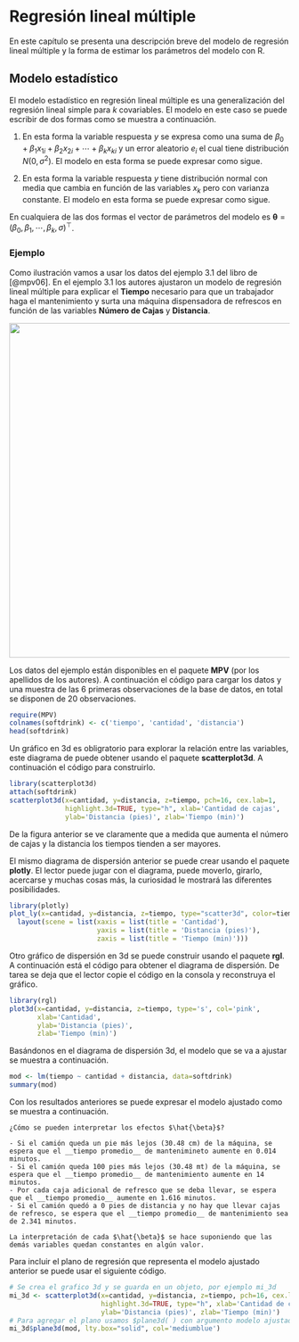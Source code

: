 # Regresión lineal múltiple {#rlm}
En este capítulo se presenta una descripción breve del modelo de regresión lineal múltiple y la forma de estimar los parámetros del modelo con R.

## Modelo estadístico {-}
El modelo estadístico en regresión lineal múltiple es una generalización del regresión lineal simple para $k$ covariables. El modelo en este caso se puede escribir de dos formas como se muestra a continuación.

1. En esta forma la variable respuesta $y$ se expresa como una suma de $\beta_0 + \beta_1 x_{1i} + \beta_2 x_{2i} + \cdots + \beta_k x_{ki}$ y un error aleatorio $e_i$ el cual tiene distribución $N(0, \sigma^2)$. El modelo en esta forma se puede expresar como sigue.

\begin{align} \label{mod1}
y_i &= \beta_0 + \beta_1 x_{1i} + \beta_2 x_{2i} + \cdots + \beta_k x_{ki} + e_i, \\ 
e_i &\sim N(0, \sigma^2)
\end{align}

2. En esta forma la variable respuesta $y$ tiene distribución normal con media que cambia en función de las variables $x_k$ pero con varianza constante. El modelo en esta forma se puede expresar como sigue.

\begin{align} \label{mod2}
y_i &\sim N(\mu_i, \sigma^2), \\ 
\mu_i &= \beta_0 + \beta_1 x_{1i} + \beta_2 x_{2i} + \cdots + \beta_k x_{ki}, \\
\sigma^2 &= \text{constante}
\end{align}

En cualquiera de las dos formas el vector de parámetros del modelo es $\boldsymbol{\theta}=(\beta_0, \beta_1, \cdots, \beta_k, \sigma)^\top$. 

### Ejemplo {-}
Como ilustración vamos a usar los datos del ejemplo 3.1 del libro de [@mpv06]. En el ejemplo 3.1 los autores ajustaron un modelo de regresión lineal múltiple para explicar el __Tiempo__ necesario para que un trabajador haga el mantenimiento y surta una máquina dispensadora de refrescos en función de las variables __Número de Cajas__ y __Distancia__. 

<p align="center">
  <img src="images/ilustracion_refrescos.png" width="600">
</p>

Los datos del ejemplo están disponibles en el paquete **MPV**\index{MPV} (por los apellidos de los autores). A continuación el código para cargar los datos y una muestra de las 6 primeras observaciones de la base de datos, en total se disponen de 20 observaciones.

```r
require(MPV)
colnames(softdrink) <- c('tiempo', 'cantidad', 'distancia')
head(softdrink)
```

Un gráfico en 3d es obligratorio para explorar la relación entre las variables, este diagrama de puede obtener usando el paquete **scatterplot3d**\index{scatterplot3d}. A continuación el código para construirlo.

```r
library(scatterplot3d)
attach(softdrink)
scatterplot3d(x=cantidad, y=distancia, z=tiempo, pch=16, cex.lab=1,
              highlight.3d=TRUE, type="h", xlab='Cantidad de cajas',
              ylab='Distancia (pies)', zlab='Tiempo (min)')
```

De la figura anterior se ve claramente que a medida que aumenta el número de cajas y la distancia los tiempos tienden a ser mayores.

El mismo diagrama de dispersión anterior se puede crear usando el paquete **plotly**\index{plotly}. El lector puede jugar con el diagrama, puede moverlo, girarlo, acercarse y muchas cosas más, la curiosidad le mostrará las diferentes posibilidades.

```r
library(plotly)
plot_ly(x=cantidad, y=distancia, z=tiempo, type="scatter3d", color=tiempo) %>% 
  layout(scene = list(xaxis = list(title = 'Cantidad'),
                      yaxis = list(title = 'Distancia (pies)'),
                      zaxis = list(title = 'Tiempo (min)')))
```

Otro gráfico de dispersión en 3d se puede construir usando el paquete **rgl**\index{rgl}. A continuación está el código para obtener el diagrama de dispersión. De tarea se deja que el lector copie el código en la consola y reconstruya el gráfico.

```r
library(rgl)
plot3d(x=cantidad, y=distancia, z=tiempo, type='s', col='pink',
       xlab='Cantidad',
       ylab='Distancia (pies)',
       zlab='Tiempo (min)')
```

Basándonos en el diagrama de dispersión 3d, el modelo que se va a ajustar se muestra a continuación.

\begin{align}
Tiempo_i &\sim N(\mu_i, \sigma^2), \\ 
\mu_i &= \beta_0 + \beta_1 Cantidad_i + \beta_2 Distancia_i, \\
\sigma^2 &= \text{constante}
\end{align}

```r
mod <- lm(tiempo ~ cantidad + distancia, data=softdrink)
summary(mod)
```

Con los resultados anteriores se puede expresar el modelo ajustado como se muestra a continuación.

\begin{align}
\widehat{Tiempo}_i &\sim N(\hat{\mu}_i, \hat{\sigma}^2), \\ 
\hat{\mu}_i &= 2.341 + 1.616 \, Cantidad_i + 0.014 \, Distancia_i, \\
\hat{\sigma} &= 3.259
\end{align}

```block2
¿Cómo se pueden interpretar los efectos $\hat{\beta}$?
  
- Si el camión queda un pie más lejos (30.48 cm) de la máquina, se espera que el __tiempo promedio__ de mantenimineto aumente en 0.014 minutos.
- Si el camión queda 100 pies más lejos (30.48 mt) de la máquina, se espera que el __tiempo promedio__ de mantenimiento aumente en 14 minutos.
- Por cada caja adicional de refresco que se deba llevar, se espera que el __tiempo promedio__ aumente en 1.616 minutos.
- Si el camión quedó a 0 pies de distancia y no hay que llevar cajas de refresco, se espera que el __tiempo promedio__ de mantenimiento sea de 2.341 minutos.
```

```block2
La interpretación de cada $\hat{\beta}$ se hace suponiendo que las demás variables quedan constantes en algún valor.
```

Para incluir el plano de regresión que representa el modelo ajustado anterior se puede usar el siguiente código.

```r
# Se crea el grafico 3d y se guarda en un objeto, por ejemplo mi_3d
mi_3d <- scatterplot3d(x=cantidad, y=distancia, z=tiempo, pch=16, cex.lab=1,
                       highlight.3d=TRUE, type="h", xlab='Cantidad de cajas',
                       ylab='Distancia (pies)', zlab='Tiempo (min)')
# Para agregar el plano usamos $plane3d( ) con argumento modelo ajustado
mi_3d$plane3d(mod, lty.box="solid", col='mediumblue')
```



